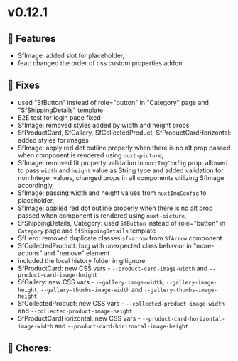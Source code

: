 
<Meta title="Releases/v0.12.x - Latest/v0.12.1/Change log" />

# v0.12.1

## 🚀 Features

- SfImage: added slot for placeholder,
- feat: changed the order of css custom properties addon

## 🐛 Fixes

- used "SfButton" instead of role="button" in "Category" page and "SfShippingDetails" template
- E2E test for login page fixed
- SfImage: removed styles added by width and height props
- SfProductCard, SfGallery, SfCollectedProduct, SfProductCardHorizontal: added styles for images
- SfImage: apply red dot outline properly when there is no alt prop passed when component is rendered using `nuxt-picture`,
- SfImage: removed fit property validation in `nuxtImgConfig` prop, allowed to pass `width` and `height` value as String type and added validation for non Integer values, changed props in all components utilizing SfImage accordingly,
- SfImage: passing width and height values from `nuxtImgConfig` to placeholder,
- SfImage: applied red dot outline properly when there is no alt prop passed when component is rendered using `nuxt-picture`,
- SfShippingDetails, Category: used `SfButton` instead of role="button" in `Category` page and `SfShippingDetails` template
- SfHero: removed duplicate classes `sf-arrow` from `SfArrow` component
- SfCollectedProduct: bug with unexpected class behavior in "more-actions" and "remove" element
- included the local history folder in gitignore
- SfProductCard: new CSS vars - `--product-card-image-width` and `--product-card-image-height`
- SfGallery: new CSS vars - `--gallery-image-width`, `--gallery-image-height`, `--gallery-thumbs-image-width` and `--gallery-thumbs-image-height`
- SfCollectedProduct: new CSS vars - `--collected-product-image-width` and `--collected-product-image-height`
- SfProductCardHorizontal: new CSS vars - `--product-card-horizontal-image-width` and `--product-card-horizontal-image-height`

## 🧹 Chores:

